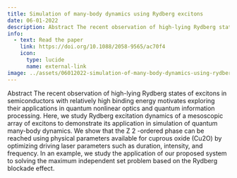 ```yaml
---
title: Simulation of many-body dynamics using Rydberg excitons
date: 06-01-2022
description: Abstract The recent observation of high-lying Rydberg states of excitons in semiconductors with relatively high binding energy motivates exploring their applications in quantum nonlinear optics and quantum information processing. Here, we study Rydberg excitation dynamics of a mesoscopic array of excitons to demonstrate its application in simulation of quantum many-body dynamics. We show that the      Z   2     -ordered phase can be reached using physical parameters available for cuprous oxide (Cu2O) by optimizing driving laser parameters such as duration, intensity, and frequency. In an example, we study the application of our proposed system to solving the maximum independent set problem based on the Rydberg blockade effect.
info:
  - text: Read the paper
    link: https://doi.org/10.1088/2058-9565/ac70f4
    icon:
      type: lucide
      name: external-link
image: ../assets/06012022-simulation-of-many-body-dynamics-using-rydberg-excitons.png
---
```


Abstract The recent observation of high-lying Rydberg states of excitons in semiconductors with relatively high binding energy motivates exploring their applications in quantum nonlinear optics and quantum information processing. Here, we study Rydberg excitation dynamics of a mesoscopic array of excitons to demonstrate its application in simulation of quantum many-body dynamics. We show that the      Z   2     -ordered phase can be reached using physical parameters available for cuprous oxide (Cu2O) by optimizing driving laser parameters such as duration, intensity, and frequency. In an example, we study the application of our proposed system to solving the maximum independent set problem based on the Rydberg blockade effect.
